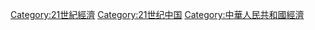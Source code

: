 [[Category:21世紀經濟|Category:21世紀經濟]]
[[Category:21世纪中国|Category:21世纪中国]]
[[Category:中華人民共和國經濟|Category:中華人民共和國經濟]]